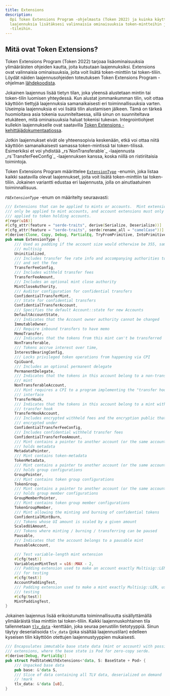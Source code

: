 ```yaml
---
title: Extensions
description:
  Opi Token Extensions Program -ohjelmasta (Token 2022) ja kuinka käyttää sen
  laajennuksia lisätäksesi valinnaisia ominaisuuksia token-mintteihin ja
  -tileihin.
---
```


## Mitä ovat Token Extensions?

Token Extensions Program (Token 2022) tarjoaa lisäominaisuuksia ylimääräisten
ohjeiden kautta, joita kutsutaan laajennuksiksi. Extensions ovat valinnaisia
ominaisuuksia, joita voit lisätä token-minttiin tai token-tiliin. Löydät näiden
laajennusohjeiden toteutuksen Token Extensions Program -ohjelman
[lähdekoodista](https://github.com/solana-program/token-2022/tree/main/program/src/extension).

Jokainen laajennus lisää tietyn tilan, joka yleensä alustetaan mintin tai
token-tilin luomisen yhteydessä. Kun alustat jommankumman tilin, voit ottaa
käyttöön tiettyjä laajennuksia samanaikaisesti eri toiminnallisuuksia varten.
Useimpia laajennuksia ei voi lisätä tilin alustamisen jälkeen. Tämä on tärkeä
huomioitava asia tokenia suunniteltaessa, sillä sinun on suunniteltava
etukäteen, mitä ominaisuuksia haluat tokenisi tukevan. Integrointiohjeet
kullekin laajennukselle ovat saatavilla
[Token Extensions -kehittäjädokumentaatiossa](/developers/guides/token-extensions/getting-started).

<Callout type="info">
  Jotkin laajennukset eivät ole yhteensopivia keskenään, etkä voi ottaa niitä
  käyttöön samanaikaisesti samassa token-mintissä tai token-tilissä. Esimerkiksi
  et voi yhdistää _rs`NonTransferable`_ -laajennusta _rs`TransferFeeConfig`_
  -laajennuksen kanssa, koska niillä on ristiriitaisia toimintoja.
</Callout>

Token Extensions Program määrittelee
[`ExtensionType`](https://github.com/solana-program/token-2022/blob/efd0c957fefbd79882d77df5fb2dac88c001249c/program/src/extension/mod.rs#L1059)
-enumin, joka listaa kaikki saatavilla olevat laajennukset, joita voit lisätä
token-minttiin tai token-tiliin. Jokainen variantti edustaa eri laajennusta,
jolla on ainutlaatuinen toiminnallisuus.

_rs`ExtensionType`_ -enum on määritelty seuraavasti:

```rust title="Token Extensions"
/// Extensions that can be applied to mints or accounts.  Mint extensions must
/// only be applied to mint accounts, and account extensions must only be
/// applied to token holding accounts.
#[repr(u16)]
#[cfg_attr(feature = "serde-traits", derive(Serialize, Deserialize))]
#[cfg_attr(feature = "serde-traits", serde(rename_all = "camelCase"))]
#[derive(Clone, Copy, Debug, PartialEq, TryFromPrimitive, IntoPrimitive)]
pub enum ExtensionType {
    /// Used as padding if the account size would otherwise be 355, same as a
    /// multisig
    Uninitialized,
    /// Includes transfer fee rate info and accompanying authorities to withdraw
    /// and set the fee
    TransferFeeConfig,
    /// Includes withheld transfer fees
    TransferFeeAmount,
    /// Includes an optional mint close authority
    MintCloseAuthority,
    /// Auditor configuration for confidential transfers
    ConfidentialTransferMint,
    /// State for confidential transfers
    ConfidentialTransferAccount,
    /// Specifies the default Account::state for new Accounts
    DefaultAccountState,
    /// Indicates that the Account owner authority cannot be changed
    ImmutableOwner,
    /// Require inbound transfers to have memo
    MemoTransfer,
    /// Indicates that the tokens from this mint can't be transferred
    NonTransferable,
    /// Tokens accrue interest over time,
    InterestBearingConfig,
    /// Locks privileged token operations from happening via CPI
    CpiGuard,
    /// Includes an optional permanent delegate
    PermanentDelegate,
    /// Indicates that the tokens in this account belong to a non-transferable
    /// mint
    NonTransferableAccount,
    /// Mint requires a CPI to a program implementing the "transfer hook"
    /// interface
    TransferHook,
    /// Indicates that the tokens in this account belong to a mint with a
    /// transfer hook
    TransferHookAccount,
    /// Includes encrypted withheld fees and the encryption public that they are
    /// encrypted under
    ConfidentialTransferFeeConfig,
    /// Includes confidential withheld transfer fees
    ConfidentialTransferFeeAmount,
    /// Mint contains a pointer to another account (or the same account) that
    /// holds metadata
    MetadataPointer,
    /// Mint contains token-metadata
    TokenMetadata,
    /// Mint contains a pointer to another account (or the same account) that
    /// holds group configurations
    GroupPointer,
    /// Mint contains token group configurations
    TokenGroup,
    /// Mint contains a pointer to another account (or the same account) that
    /// holds group member configurations
    GroupMemberPointer,
    /// Mint contains token group member configurations
    TokenGroupMember,
    /// Mint allowing the minting and burning of confidential tokens
    ConfidentialMintBurn,
    /// Tokens whose UI amount is scaled by a given amount
    ScaledUiAmount,
    /// Tokens where minting / burning / transferring can be paused
    Pausable,
    /// Indicates that the account belongs to a pausable mint
    PausableAccount,

    /// Test variable-length mint extension
    #[cfg(test)]
    VariableLenMintTest = u16::MAX - 2,
    /// Padding extension used to make an account exactly Multisig::LEN, used
    /// for testing
    #[cfg(test)]
    AccountPaddingTest,
    /// Padding extension used to make a mint exactly Multisig::LEN, used for
    /// testing
    #[cfg(test)]
    MintPaddingTest,
}
```

Jokainen laajennus lisää erikoistunutta toiminnallisuutta sisällyttämällä
ylimääräistä tilaa minttiin tai token-tiliin. Kaikki laajennuskohtainen tila
tallennetaan
[`tlv_data`](https://github.com/solana-program/token-2022/blob/efd0c957fefbd79882d77df5fb2dac88c001249c/program/src/extension/mod.rs#L546)
-kenttään, joka seuraa perustilin tietotyyppiä. Sinun täytyy deserialisoida
`tlv_data` (joka sisältää laajennustilan) edelleen kyseisen tilin käyttöön
otettujen laajennustyyppien mukaisesti.

```rust title="Token Extensions"
/// Encapsulates immutable base state data (mint or account) with possible
/// extensions, where the base state is Pod for zero-copy serde.
#[derive(Debug, PartialEq)]
pub struct PodStateWithExtensions<'data, S: BaseState + Pod> {
    /// Unpacked base data
    pub base: &'data S,
    /// Slice of data containing all TLV data, deserialized on demand
    // !mark
    tlv_data: &'data [u8],
}
```
